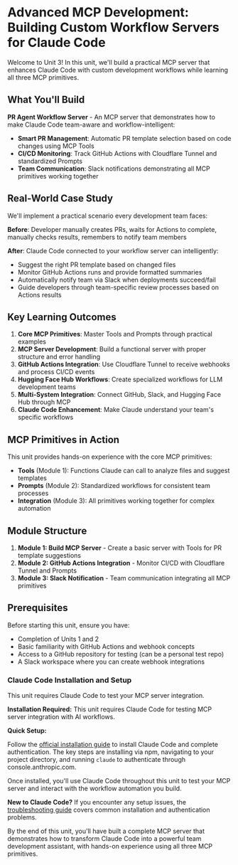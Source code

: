 # Advanced MCP Development: Building Custom Workflow Servers for Claude Code

Welcome to Unit 3! In this unit, we'll build a practical MCP server that enhances Claude Code with custom development workflows while learning all three MCP primitives.

## What You'll Build

**PR Agent Workflow Server** - An MCP server that demonstrates how to make Claude Code team-aware and workflow-intelligent:

- **Smart PR Management**: Automatic PR template selection based on code changes using MCP Tools
- **CI/CD Monitoring**: Track GitHub Actions with Cloudflare Tunnel and standardized Prompts
- **Team Communication**: Slack notifications demonstrating all MCP primitives working together

## Real-World Case Study

We'll implement a practical scenario every development team faces:

**Before**: Developer manually creates PRs, waits for Actions to complete, manually checks results, remembers to notify team members

**After**: Claude Code connected to your workflow server can intelligently:
- Suggest the right PR template based on changed files
- Monitor GitHub Actions runs and provide formatted summaries
- Automatically notify team via Slack when deployments succeed/fail
- Guide developers through team-specific review processes based on Actions results

## Key Learning Outcomes

1. **Core MCP Primitives**: Master Tools and Prompts through practical examples
2. **MCP Server Development**: Build a functional server with proper structure and error handling
3. **GitHub Actions Integration**: Use Cloudflare Tunnel to receive webhooks and process CI/CD events
4. **Hugging Face Hub Workflows**: Create specialized workflows for LLM development teams
5. **Multi-System Integration**: Connect GitHub, Slack, and Hugging Face Hub through MCP
6. **Claude Code Enhancement**: Make Claude understand your team's specific workflows

## MCP Primitives in Action

This unit provides hands-on experience with the core MCP primitives:

- **Tools** (Module 1): Functions Claude can call to analyze files and suggest templates
- **Prompts** (Module 2): Standardized workflows for consistent team processes
- **Integration** (Module 3): All primitives working together for complex automation

## Module Structure

1. **Module 1: Build MCP Server** - Create a basic server with Tools for PR template suggestions
2. **Module 2: GitHub Actions Integration** - Monitor CI/CD with Cloudflare Tunnel and Prompts
3. **Module 3: Slack Notification** - Team communication integrating all MCP primitives

## Prerequisites

Before starting this unit, ensure you have:

- Completion of Units 1 and 2 
- Basic familiarity with GitHub Actions and webhook concepts
- Access to a GitHub repository for testing (can be a personal test repo)
- A Slack workspace where you can create webhook integrations

### Claude Code Installation and Setup

This unit requires Claude Code to test your MCP server integration.

<Tip>

**Installation Required:** This unit requires Claude Code for testing MCP server integration with AI workflows.

</Tip>

**Quick Setup:**

Follow the [official installation guide](https://docs.anthropic.com/en/docs/claude-code/getting-started) to install Claude Code and complete authentication. The key steps are installing via npm, navigating to your project directory, and running `claude` to authenticate through console.anthropic.com.

Once installed, you'll use Claude Code throughout this unit to test your MCP server and interact with the workflow automation you build.

<Tip warning={true}>

**New to Claude Code?** If you encounter any setup issues, the [troubleshooting guide](https://docs.anthropic.com/en/docs/claude-code/troubleshooting) covers common installation and authentication problems.

</Tip>

By the end of this unit, you'll have built a complete MCP server that demonstrates how to transform Claude Code into a powerful team development assistant, with hands-on experience using all three MCP primitives.